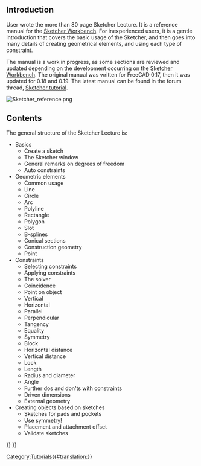 <languages/>

== Introduction ==

User {{Emphasis|chrisb}} wrote the more than 80 page Sketcher Lecture. It is a reference manual for the [[Sketcher_Workbench|Sketcher Workbench]]. For inexperienced users, it is a gentle introduction that covers the basic usage of the Sketcher, and then goes into many details of creating geometrical elements, and using each type of constraint.

The manual is a work in progress, as some sections are reviewed and updated depending on the development occurring on the [[Sketcher_Workbench|Sketcher Workbench]]. The original manual was written for FreeCAD 0.17, then it was updated for 0.18 and 0.19. The latest manual can be found in the forum thread, [https://forum.freecadweb.org/viewtopic.php?f=36&t=30104 Sketcher tutorial].

[[File:Sketcher_reference.png]]
{{Caption|Example sketch in the Sketcher Lecture.}}

== Contents ==

The general structure of the Sketcher Lecture is:
* Basics
** Create a sketch
** The Sketcher window
** General remarks on degrees of freedom
** Auto constraints
* Geometric elements
** Common usage
** Line
** Circle
** Arc
** Polyline
** Rectangle
** Polygon
** Slot
** B-splines
** Conical sections
** Construction geometry
** Point
* Constraints
** Selecting constraints
** Applying constraints
** The solver
** Coincidence
** Point on object
** Vertical
** Horizontal
** Parallel
** Perpendicular
** Tangency
** Equality
** Symmetry
** Block
** Horizontal distance
** Vertical distance
** Lock
** Length
** Radius and diameter
** Angle
** Further dos and don'ts with constraints
** Driven dimensions
** External geometry
* Creating objects based on sketches
** Sketches for pads and pockets
** Use symmetry!
** Placement and attachment offset
** Validate sketches


[[Category:Tutorials{{#translation:}}]]
{{Sketcher Tools navi{{#translation:}}}}
{{Userdocnavi{{#translation:}}}}
